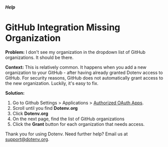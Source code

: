 

##### Help
# GitHub Integration Missing Organization

**Problem:** I don't see my organization in the dropdown list of GitHub organizations. It should be there.

**Context:** This is relatively common. It happens when you add a new organization to your GitHub - after having already granted Dotenv access to GitHub. For security reasons, GitHub does not automatically grant access to the new organization. Luckily, it's easy to fix.

**Solution:**

1. Go to Github Settings > Applications > [Authorized OAuth Apps](https://github.com/settings/applications).
2. Scroll until you find <strong>Dotenv.org</strong>
3. Click <strong>Dotenv.org</strong>
4. On the next page, find the list of GitHub organizations
5. Click the <strong>Grant</strong> button for each organization that needs access.

Thank you for using Dotenv. Need further help? Email us at [support@dotenv.org](support@dotenv.org).
